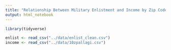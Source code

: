 ```yaml
---
title: "Relationship Between Military Enlistment and Income by Zip Code"
output: html_notebook
---
```


```r
library(tidyverse)

enlist <- read_csv("../data/enlist_clean.csv")
income <- read_csv("../data/10zpallagi.csv")
```

